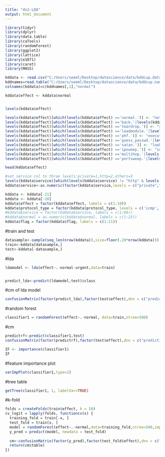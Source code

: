 ---
title: "ds2-LDA"
output: html_document
---

```{r}
library(tidyr)
library(dplyr)
library(data.table)
library(caTools)
library(randomForest)
library(ggplot2)
library(lattice)
library(e1071)
library(caret)
library(MASS)

kddata <- read.csv("C:/Users/seeml/Desktop/datascience/data/kddcup.data_10_percent.gz")
kddnames=read.table("C:/Users/seeml/Desktop/datascience/data/kddcup.names",sep=":",skip=1,as.is=T)
colnames(kddata)=c(kddnames[,1],"normal")
```

```{r}
kddata$effect <- kddata$normal


levels(kddata$effect)
```

```{r}
levels(kddata$effect)[which(levels(kddata$effect) =='normal.')] <- "nothing"
levels(kddata$effect)[which(levels(kddata$effect) =='back.'|levels(kddata$effect) =='land.'|levels(kddata$effect) =='neptune.'|levels(kddata$effect) =='smurf.'|levels(kddata$effect) =='pod.')] <- 'slows'
levels(kddata$effect)[which(levels(kddata$effect) =='teardrop.')] <- "reboots"
levels(kddata$effect)[which(levels(kddata$effect) =='loadmodule.'|levels(kddata$effect) =='buffer_overflow.'|levels(kddata$effect) =='rootkit.'|levels(kddata$effect) =='perl.')] <- 'root_shell'
levels(kddata$effect)[which(levels(kddata$effect) =='phf.')] <- "executes_commands_root"
levels(kddata$effect)[which(levels(kddata$effect) =='guess_passwd.'|levels(kddata$effect) =='warezmaster.'|levels(kddata$effect) =='ftp_write.'|levels(kddata$effect) =='spy.'|levels(kddata$effect) =='warezclient.')]<-'user_access'
levels(kddata$effect)[which(levels(kddata$effect) =='satan.')] <- "looks_known_vulnerabilities"
levels(kddata$effect)[which(levels(kddata$effect) =='ipsweep.')] <- "identifies_active_machines"
levels(kddata$effect)[which(levels(kddata$effect) =='multihop.'|levels(kddata$effect) =='imap.')] <- "root_access"
levels(kddata$effect)[which(levels(kddata$effect) =='portsweep.'|levels(kddata$effect) =='nmap.')] <- "identifies_active_ports"

head(kddata$effect)
```

```{r}
#set service col to three levels:private=1,http=2,others=3
levels(kddata$service)[which(levels(kddata$service) != "http" & levels(kddata$service) != "private")] <- "others"
kddata$service<-as.numeric(factor(kddata$service,levels = c("private","http","others")))
```






```{r}
kddata <- kddata[-21]
kddata <- kddata[-20]
kddata$effect = factor(kddata$effect, labels = c(1:10))
kddata$protocol_type = factor(kddata$protocol_type, levels = c('icmp', 'tcp', 'udp'), labels = c(1, 2, 3))
#kddata$service = factor(kddata$service, labels = c(1:66))
#kddata$normal = as.numeric(kddata$normal, labels = c(1:23))
kddata$flag = factor(kddata$flag, labels = c(1:11))
```

#train and test
```{r}
datasample<-sample(seq_len(nrow(kddata)),size=floor(.20*nrow(kddata)))
train<-kddata[datasample,]
test<-kddata[-datasample,]

```


#lda
```{r}
ldamodel <- lda(effect~.-normal-urgent,data=train)


predict_lda<-predict(ldamodel,test)$class

```

#cm of lda model
```{r}


confusionMatrix(factor(predict_lda),factor(test$effect),dnn = c("prediction","actual"))
```



#random forest
```{r}
classifier1 = randomForest(effect~.-normal, data=train,ntree=500)
```

#cm
```{r}
predictrf<-predict(classifier1,test)
confusionMatrix(factor(predictrf),factor(test$effect),dnn = c("prediction","actual"))
```


```{r}
IF <- importance(classifier1)
IF
```

#feature importance plot
```{r}
varImpPlot(classifier1,type=2)
```

#tree table
```{r}
getTree(classifier1, 1, labelVar=TRUE)
```


#k-fold
```{r}
folds = createFolds(train$effect, k = 10)
cv_logit = lapply(folds, functioncv(x) {
  training_fold = train[-x, ]
  test_fold = train[x, ]
  model = randomForest(effect~.-normal,data=training_fold,ntree=500,importance=TRUE)
  y_pred = predict(model, newdata = test_fold)
  
  cm<-confusionMatrix(factor(y_pred),factor(test_fold$effect),dnn = c("prediction","actual"))
  return(cm$table)
})


```




